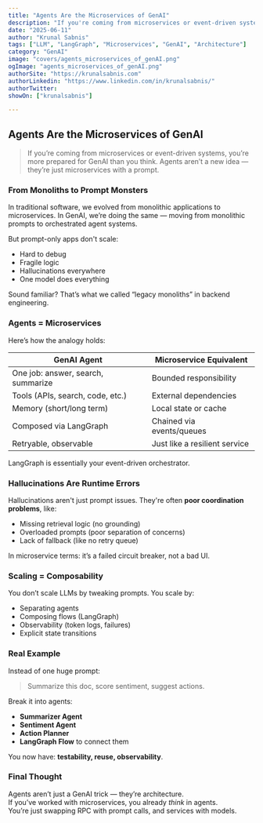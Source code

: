 ```yaml
---
title: "Agents Are the Microservices of GenAI"
description: "If you're coming from microservices or event-driven systems, GenAI agents will feel familiar. Here's why that's your superpower."
date: "2025-06-11"
author: "Krunal Sabnis"
tags: ["LLM", "LangGraph", "Microservices", "GenAI", "Architecture"]
category: "GenAI"
image: "covers/agents_microservices_of_genAI.png"
ogImage: "agents_microservices_of_genAI.png"
authorSite: "https://krunalsabnis.com"
authorLinkedin: "https://www.linkedin.com/in/krunalsabnis/"
authorTwitter: 
showOn: ["krunalsabnis"]

---
```



## Agents Are the Microservices of GenAI

> If you’re coming from microservices or event-driven systems, you’re more prepared for GenAI than you think. Agents aren’t a new idea — they’re just microservices with a prompt.

### From Monoliths to Prompt Monsters

In traditional software, we evolved from monolithic applications to microservices. In GenAI, we’re doing the same — moving from monolithic prompts to orchestrated agent systems.

But prompt-only apps don't scale:
- Hard to debug
- Fragile logic
- Hallucinations everywhere
- One model does everything

Sound familiar? That’s what we called “legacy monoliths” in backend engineering.

### Agents = Microservices

Here’s how the analogy holds:

| GenAI Agent                         | Microservice Equivalent       |
|-------------------------------------|-------------------------------|
| One job: answer, search, summarize | Bounded responsibility        |
| Tools (APIs, search, code, etc.)   | External dependencies         |
| Memory (short/long term)           | Local state or cache          |
| Composed via LangGraph             | Chained via events/queues     |
| Retryable, observable              | Just like a resilient service |

LangGraph is essentially your event-driven orchestrator.



### Hallucinations Are Runtime Errors

Hallucinations aren't just prompt issues. They're often **poor coordination problems**, like:
- Missing retrieval logic (no grounding)
- Overloaded prompts (poor separation of concerns)
- Lack of fallback (like no retry queue)

In microservice terms: it’s a failed circuit breaker, not a bad UI.



### Scaling = Composability

You don’t scale LLMs by tweaking prompts. You scale by:
- Separating agents
- Composing flows (LangGraph)
- Observability (token logs, failures)
- Explicit state transitions



### Real Example

Instead of one huge prompt:
> Summarize this doc, score sentiment, suggest actions.

Break it into agents:
- **Summarizer Agent**
- **Sentiment Agent**
- **Action Planner**
- **LangGraph Flow** to connect them

You now have: **testability, reuse, observability**.



### Final Thought

Agents aren’t just a GenAI trick — they’re architecture.  
If you’ve worked with microservices, you already *think* in agents.  
You’re just swapping RPC with prompt calls, and services with models.

